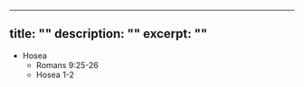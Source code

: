 ---
title: ""
description: ""
excerpt: ""
----
<Verse book="" verse="" version="">
</Verse>
<Verse book="" verse="" version="">
</Verse>
<Verse book="" verse="" version="">
</Verse>

  - Hosea
    - Romans 9:25-26
    - Hosea 1-2
